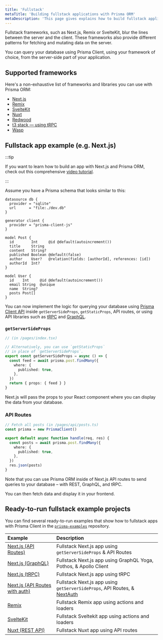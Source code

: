 ```yaml
---
title: 'Fullstack'
metaTitle: 'Building fullstack applications with Prisma ORM'
metaDescription: 'This page gives explains how to build fullstack applications with Prisma. It shows how Prisma fits in with fullstack frameworks and provides practical examples'
---
```


<TopBlock>

Fullstack frameworks, such as Next.js, Remix or SvelteKit, blur the lines between the server and the client. These frameworks also provide different patterns for fetching and mutating data on the server.

You can query your database using Prisma Client, using your framework of choice, from the server-side part of your application.

</TopBlock>

## Supported frameworks

Here's a non-exhaustive list of frameworks and libraries you can use with Prisma ORM:

- [Next.js](https://nextjs.org/)
- [Remix](https://remix.run)
- [SvelteKit](https://svelte.dev/)
- [Nuxt](https://nuxt.com/)
- [Redwood](https://redwoodjs.com/)
- [t3 stack — using tRPC](https://create.t3.gg/)
- [Wasp](https://wasp-lang.dev/)

## Fullstack app example (e.g. Next.js)

:::tip

If you want to learn how to build an app with Next.js and Prisma ORM, check out this comprehensive [video tutorial](https://www.youtube.com/watch?v=QXxy8Uv1LnQ&ab_channel=ByteGrad).

:::

Assume you have a Prisma schema that looks similar to this:

```prisma
datasource db {
  provider = "sqlite"
  url      = "file:./dev.db"
}

generator client {
  provider = "prisma-client-js"
}

model Post {
  id        Int     @id @default(autoincrement())
  title     String
  content   String?
  published Boolean @default(false)
  author    User?   @relation(fields: [authorId], references: [id])
  authorId  Int?
}

model User {
  id    Int     @id @default(autoincrement())
  email String  @unique
  name  String?
  posts Post[]
}
```

You can now implement the logic for querying your database using [Prisma Client API](/orm/prisma-client) inside `getServerSideProps`, `getStaticProps`, API routes, or using API libraries such as [tRPC](https://trpc.io/) and [GraphQL](https://graphql.org/).

### `getServerSideProps`

```ts
// (in /pages/index.tsx)

// Alternatively, you can use `getStaticProps`
// in place of `getServerSideProps`.
export const getServerSideProps = async () => {
  const feed = await prisma.post.findMany({
    where: {
      published: true,
    },
  })
  return { props: { feed } }
}
```

Next.js will pass the props to your React component where you can display the data from your database.

### API Routes

```ts
// Fetch all posts (in /pages/api/posts.ts)
const prisma = new PrismaClient()

export default async function handle(req, res) {
  const posts = await prisma.post.findMany({
    where: {
      published: true,
    },
  })
  res.json(posts)
}
```

Note that you can use Prisma ORM inside of Next.js API routes to send queries to your database – with REST, GraphQL, and tRPC.

You can then fetch data and display it in your frontend.

## Ready-to-run fullstack example projects

You can find several ready-to-run examples that show how to fullstack apps with Prisma Client in the [`prisma-examples`](https://github.com/prisma/prisma-examples/) repository.

| **Example**                                                                                                                    | **Description**                                                                                       |
| :----------------------------------------------------------------------------------------------------------------------------- | :---------------------------------------------------------------------------------------------------- |
| [Next.js (API Routes)](https://pris.ly/e/ts/rest-nextjs-api-routes)                | Fullstack Next.js app using `getServerSideProps` & API Routes                                         |
| [Next.js (GraphQL)](https://pris.ly/e/ts/graphql-nextjs)                           | Fullstack Next.js app using GraphQL Yoga, Pothos, & Apollo Client                                     |
| [Next.js (tRPC)](https://pris.ly/e/ts/trpc-nextjs)                                 | Fullstack Next.js app using tRPC                                                                      |
| [Next.js (API Routes with auth)](https://pris.ly/e/ts/rest-nextjs-api-routes-auth) | Fullstack Next.js app using `getServerSideProps`, API Routes, & [NextAuth](https://next-auth.js.org/) |
| [Remix](https://pris.ly/e/ts/remix)                                                | Fullstack Remix app using actions and loaders                                                         |
| [SvelteKit](https://pris.ly/e/ts/sveltekit)                                        | Fullstack Sveltekit app using actions and loaders                                                     |
| [Nuxt (REST API)](https://pris.ly/e/ts/rest-nuxtjs)                                | Fullstack Nuxt app using API routes                                                                   |
